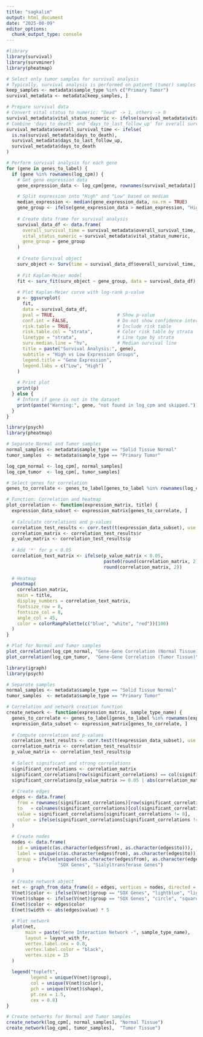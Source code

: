```yaml
---
title: "sagkalım"
output: html_document
date: "2025-08-09"
editor_options: 
  chunk_output_type: console
---
```


```r
#library
library(survival)
library(survminer)
library(pheatmap)
```

```r
# Select only tumor samples for survival analysis
# Typically, survival analysis is performed on patient (tumor) samples
keep_samples <- metadata$sample_type %in% c("Primary Tumor")
survival_metadata <- metadata[keep_samples, ]

# Prepare survival data
# Convert vital status to numeric: "Dead" -> 1, others -> 0
survival_metadata$vital_status_numeric <- ifelse(survival_metadata$vital_status == "Dead", 1, 0)
# Combine 'days_to_death' and 'days_to_last_follow_up' for overall survival time
survival_metadata$overall_survival_time <- ifelse(
  is.na(survival_metadata$days_to_death),
  survival_metadata$days_to_last_follow_up,
  survival_metadata$days_to_death
)

# Perform survival analysis for each gene
for (gene in genes_to_label) {
  if (gene %in% rownames(log_cpm)) {
    # Get gene expression data
    gene_expression_data <- log_cpm[gene, rownames(survival_metadata)]

    # Split expression into "High" and "Low" based on median
    median_expression <- median(gene_expression_data, na.rm = TRUE)
    gene_group <- ifelse(gene_expression_data > median_expression, "High", "Low")
    
    # Create data frame for survival analysis
    survival_data_df <- data.frame(
      overall_survival_time = survival_metadata$overall_survival_time,
      vital_status_numeric = survival_metadata$vital_status_numeric,
      gene_group = gene_group
    )
    
    # Create Survival object
    surv_object <- Surv(time = survival_data_df$overall_survival_time, event = survival_data_df$vital_status_numeric)
    
    # Fit Kaplan-Meier model
    fit <- surv_fit(surv_object ~ gene_group, data = survival_data_df)
    
    # Plot Kaplan-Meier curve with log-rank p-value
    p <- ggsurvplot(
      fit,
      data = survival_data_df,
      pval = TRUE,                       # Show p-value
      conf.int = FALSE,                  # Do not show confidence interval
      risk.table = TRUE,                 # Include risk table
      risk.table.col = "strata",         # Color risk table by strata
      linetype = "strata",               # Line type by strata
      surv.median.line = "hv",           # Median survival line
      title = paste("Survival Analysis:", gene),
      subtitle = "High vs Low Expression Groups",
      legend.title = "Gene Expression",
      legend.labs = c("Low", "High")
    )
    
    # Print plot
    print(p)
  } else {
    # Inform if gene is not in the dataset
    print(paste("Warning:", gene, "not found in log_cpm and skipped."))
  }
}

```



```r
library(psych)
library(pheatmap)

# Separate Normal and Tumor samples
normal_samples <- metadata$sample_type == "Solid Tissue Normal"
tumor_samples  <- metadata$sample_type == "Primary Tumor"

log_cpm_normal <- log_cpm[, normal_samples]
log_cpm_tumor  <- log_cpm[, tumor_samples]

# Select genes for correlation
genes_to_correlate <- genes_to_label[genes_to_label %in% rownames(log_cpm)]

# Function: Correlation and heatmap
plot_correlation <- function(expression_matrix, title) {
  expression_data_subset <- expression_matrix[genes_to_correlate, ]
  
  # Calculate correlations and p-values
  correlation_test_results <- corr.test(t(expression_data_subset), use = "complete.obs", method = "pearson")
  correlation_matrix <- correlation_test_results$r
  p_value_matrix <- correlation_test_results$p
  
  # Add '*' for p < 0.05
  correlation_text_matrix <- ifelse(p_value_matrix < 0.05, 
                                    paste0(round(correlation_matrix, 2), "*"),
                                    round(correlation_matrix, 2))
  
  # Heatmap
  pheatmap(
    correlation_matrix,
    main = title,
    display_numbers = correlation_text_matrix,
    fontsize_row = 8,
    fontsize_col = 8,
    angle_col = 45,
    color = colorRampPalette(c("blue", "white", "red"))(100)
  )
}

# Plot for Normal and Tumor samples
plot_correlation(log_cpm_normal, "Gene-Gene Correlation (Normal Tissue)")
plot_correlation(log_cpm_tumor,  "Gene-Gene Correlation (Tumor Tissue)")

```

```r
library(igraph)
library(psych)

# Separate samples
normal_samples <- metadata$sample_type == "Solid Tissue Normal"
tumor_samples  <- metadata$sample_type == "Primary Tumor"

# Correlation and network creation function
create_network <- function(expression_matrix, sample_type_name) {
  genes_to_correlate <- genes_to_label[genes_to_label %in% rownames(expression_matrix)]
  expression_data_subset <- expression_matrix[genes_to_correlate, ]
  
  # Compute correlation and p-values
  correlation_test_results <- corr.test(t(expression_data_subset), use = "complete.obs", method = "pearson")
  correlation_matrix <- correlation_test_results$r
  p_value_matrix <- correlation_test_results$p
  
  # Select significant and strong correlations
  significant_correlations <- correlation_matrix
  significant_correlations[row(significant_correlations) == col(significant_correlations)] <- 0
  significant_correlations[p_value_matrix >= 0.05 | abs(correlation_matrix) < 0.5] <- 0
  
  # Create edges
  edges <- data.frame(
    from = rownames(significant_correlations)[row(significant_correlations)[significant_correlations != 0]],
    to   = colnames(significant_correlations)[col(significant_correlations)[significant_correlations != 0]],
    value = significant_correlations[significant_correlations != 0],
    color = ifelse(significant_correlations[significant_correlations != 0] > 0, "red", "blue")
  )
  
  # Create nodes
  nodes <- data.frame(
    id = unique(c(as.character(edges$from), as.character(edges$to))),
    label = unique(c(as.character(edges$from), as.character(edges$to))),
    group = ifelse(unique(c(as.character(edges$from), as.character(edges$to))) %in% genes_to_label[1:20],
                   "SOX Genes", "Sialyltransferase Genes")
  )
  
  # Create network object
  net <- graph_from_data_frame(d = edges, vertices = nodes, directed = FALSE)
  V(net)$color <- ifelse(V(net)$group == "SOX Genes", "lightblue", "lightcoral")
  V(net)$shape <- ifelse(V(net)$group == "SOX Genes", "circle", "square")
  E(net)$color <- edges$color
  E(net)$width <- abs(edges$value) * 5
  
  # Plot network
  plot(net,
       main = paste("Gene Interaction Network -", sample_type_name),
       layout = layout_with_fr,
       vertex.label.cex = 0.8,
       vertex.label.color = "black",
       vertex.size = 15
  )
  
  legend("topleft",
         legend = unique(V(net)$group),
         col = unique(V(net)$color),
         pch = unique(V(net)$shape),
         pt.cex = 1.5,
         cex = 0.8)
}

# Create networks for Normal and Tumor samples
create_network(log_cpm[, normal_samples], "Normal Tissue")
create_network(log_cpm[, tumor_samples],  "Tumor Tissue")


```


